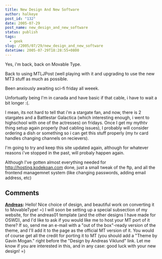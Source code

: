 ```yaml
---
title: New Design And New Software
author: halkeye
post_id: "132"
date: 2005-07-29
post_name: new_design_and_new_software
status: publish
tags:
  - geek
slug: /2005/07/29/new_design_and_new_software
datetime: 2005-07-29T18:28:55+0800
---
```


Yes, i'm back, back on Movable Type.  

Back to using MTLJPost (well playing with it and upgrading to use the new MT3 stuff as much as possible.

Been anxiously awaiting sci-fi friday all weeek.  

Unfortuatly being I'm in canada and have basic if that cable, i have to wait a bit longer :(.  

I mean, its not hard to tell that i'm a stargate fan, and now, there is 2 stargates and a Battlestar Galactica (which interesting enough, i went to highschool with one of the actresses) on fridays. Once I get my mythtv thing setup again properly (had cabling issues), I probably will consider ordering a dish or something so i can get this stuff properly (my tv card handles changing channels on recievers).

I'm going to try and keep this site updated again, although for whatever reasons i've stopped in the past, will probaly happen again.

Although I've gotten almost everything needed for http://hosting.kodekoan.com done, just a small tweak of the ftp, and all the frontend managemnet system (like changing passwords, adding email address, etc)

## Comments

**[Andreas](#2 "2005-07-31 13:35:02"):** Hello! Nice choice of design, and beautiful work on converting it to MovableType! =) I will soon be setting up a special subsection of my website, for the andreas01 template (and the other designs I have made for OSWD), and I'd like to ask if you would like me to host your MT port of it there? If so, send me an e-mail with a "out of the box"-ready version of the theme, and I'll add it to the page as the official MT version of it. You would of course get all the credit for porting it to MT (you should add a "Theme by Gavin Mogan." right before the "Design by Andreas Viklund" link. Let me know if you are interested in this, and in any case: good luck with your new design! =)

